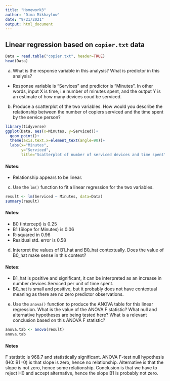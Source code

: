 ```yaml
---
title: "Homework3"
author: "Dima Mikhaylow"
date: "9/21/2021"
output: html_document
---
```


## Linear regression based on `copier.txt` data

```r
Data = read.table("copier.txt", header=TRUE)
head(Data)
```
a. What is the response variable in this analysis? What is predictor in this analysis?
* Response variable is "Services" and predictor is "Minutes". In other words, input X is time, i.e number of minutes spent, and the output Y is an estimate of how many devices coud be serviced. 

b. Produce a scatterplot of the two variables. How would you describe the relationship between the number of copiers serviced and the time spent by the service person?


```r
library(tidyverse)
ggplot(Data, aes(x=Minutes, y=Serviced))+
  geom_point()+
  theme(axis.text.x=element_text(angle=90))+
  labs(x="Minutes", 
       y="Serviced", 
       title="Scatterplot of number of serviced devices and time spent")

```

#### Notes:
* Relationship appears to be linear.

c. Use the `lm()` function to fit a linear regression for the two variables.

```r
result <- lm(Serviced ~ Minutes, data=Data)
summary(result)
```


#### Notes:
* B0 (Intercept) is 0.25
* B1 (Slope for Minutes) is 0.06
* R-squared in 0.96
* Residual std. error is 0.58


d. Interpret the values of B1_hat and B0_hat contextually. Does the value of B0_hat make sense in this context?

#### Notes:
* B1_hat is positive and significant, it can be interpreted as an increase in number devices Serviced per unit of time spent.
* B0_hat is small and positive, but it probably does not have contextual meaning as there are no zero predictor observations.


e. Use the `anova()` function to produce the ANOVA table for this linear regression.
What is the value of the ANOVA F statistic? What null and alternative hypotheses are being tested here? What is a relevant conclusion based on this ANOVA F statistic?


```r
anova.tab <- anova(result)
anova.tab
```



#### Notes
F statistic is 968.7 and statistically significant. ANOVA F-test null hypothesis (H0: B1=0) is that slope is zero, hence no relationship. Alternative is that the slope is not zero, hence some relationship. Conclusion is that we have to reject H0 and accept alternative, hence the slope B1 is probably not zero.

